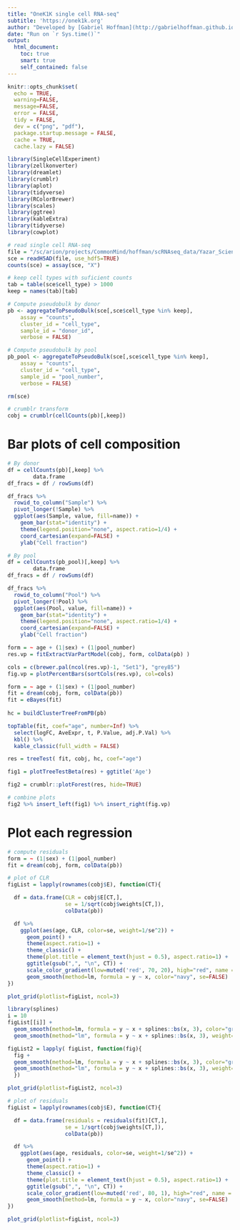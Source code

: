 ```yaml
---
title: "OneK1K single cell RNA-seq"
subtitle: 'https://onek1k.org'
author: "Developed by [Gabriel Hoffman](http://gabrielhoffman.github.io/)"
date: "Run on `r Sys.time()`"
output: 
  html_document:
    toc: true
    smart: true
    self_contained: false
---
```


<!---


cd /sc/arion/projects/CommonMind/hoffman/crumblr_analysis/Yazar_Science_2022/
R --vanilla

system("git pull"); rmarkdown::render("yazar_2022.Rmd");


# https://hoffmg01.hpc.mssm.edu/crumblr_analysis/Yazar_Science_2022/yazar_2022.html



# cd 

--->


```r
knitr::opts_chunk$set(
  echo = TRUE,
  warning=FALSE,
  message=FALSE,
  error = FALSE,
  tidy = FALSE,
  dev = c("png", "pdf"),
  package.startup.message = FALSE,
  cache = TRUE,
  cache.lazy = FALSE)
```


```r
library(SingleCellExperiment)
library(zellkonverter)
library(dreamlet)
library(crumblr)
library(aplot) 
library(tidyverse) 
library(RColorBrewer)
library(scales)
library(ggtree) 
library(kableExtra)
library(tidyverse) 
library(cowplot)
```

```r
# read single cell RNA-seq
file = "/sc/arion/projects/CommonMind/hoffman/scRNAseq_data/Yazar_Science_2022/08984b3c-3189-4732-be22-62f1fe8f15a4.h5ad"
sce = readH5AD(file, use_hdf5=TRUE)
counts(sce) = assay(sce, "X")

# keep cell types with suficient counts
tab = table(sce$cell_type) > 1000
keep = names(tab)[tab]

# Compute pseudobulk by donor
pb <- aggregateToPseudoBulk(sce[,sce$cell_type %in% keep],
    assay = "counts",     
    cluster_id = "cell_type",  
    sample_id = "donor_id",
    verbose = FALSE)

# Compute pseudobulk by pool
pb_pool <- aggregateToPseudoBulk(sce[,sce$cell_type %in% keep],
    assay = "counts",     
    cluster_id = "cell_type",  
    sample_id = "pool_number",
    verbose = FALSE)

rm(sce)

# crumblr transform
cobj = crumblr(cellCounts(pb)[,keep])
```

# Bar plots of cell composition
```r
# By donor
df = cellCounts(pb)[,keep] %>%
        data.frame
df_fracs = df / rowSums(df) 

df_fracs %>%
  rowid_to_column("Sample") %>% 
  pivot_longer(!Sample) %>%
  ggplot(aes(Sample, value, fill=name)) +
    geom_bar(stat="identity") +
    theme(legend.position="none", aspect.ratio=1/4) +
    coord_cartesian(expand=FALSE) +
    ylab("Cell fraction")

# By pool
df = cellCounts(pb_pool)[,keep] %>%
        data.frame
df_fracs = df / rowSums(df) 

df_fracs %>%
  rowid_to_column("Pool") %>% 
  pivot_longer(!Pool) %>%
  ggplot(aes(Pool, value, fill=name)) +
    geom_bar(stat="identity") +
    theme(legend.position="none", aspect.ratio=1/4) +
    coord_cartesian(expand=FALSE) +
    ylab("Cell fraction")
```



```r
form = ~ age + (1|sex) + (1|pool_number) 
res.vp = fitExtractVarPartModel(cobj, form, colData(pb) )

cols = c(brewer.pal(ncol(res.vp)-1, "Set1"), "grey85")
fig.vp = plotPercentBars(sortCols(res.vp), col=cols)

form = ~ age + (1|sex) + (1|pool_number) 
fit = dream(cobj, form, colData(pb))
fit = eBayes(fit)
 
hc = buildClusterTreeFromPB(pb)
```

```r
topTable(fit, coef="age", number=Inf) %>%   
  select(logFC, AveExpr, t, P.Value, adj.P.Val) %>% 
  kbl() %>%  
  kable_classic(full_width = FALSE)
```


```r
res = treeTest( fit, cobj, hc, coef="age")
```

```r
fig1 = plotTreeTestBeta(res) + ggtitle('Age') 

fig2 = crumblr::plotForest(res, hide=TRUE)

# combine plots
fig2 %>% insert_left(fig1) %>% insert_right(fig.vp) 
```

# Plot each regression
```r
# compute residuals
form = ~ (1|sex) + (1|pool_number) 
fit = dream(cobj, form, colData(pb))

# plot of CLR
figList = lapply(rownames(cobj$E), function(CT){

  df = data.frame(CLR = cobj$E[CT,],
                  se = 1/sqrt(cobj$weights[CT,]),
                  colData(pb))

  df %>% 
    ggplot(aes(age, CLR, color=se, weight=1/se^2)) +
      geom_point() +
      theme(aspect.ratio=1) +
      theme_classic() +
      theme(plot.title = element_text(hjust = 0.5), aspect.ratio=1) +
      ggtitle(gsub(",", "\n", CT)) +
      scale_color_gradient(low=muted('red', 70, 20), high="red", name = "SE") +
      geom_smooth(method=lm, formula = y ~ x, color="navy", se=FALSE)
})

plot_grid(plotlist=figList, ncol=3)
```

```r
library(splines)
i = 10
figList[[i]] + 
  geom_smooth(method=lm, formula = y ~ x + splines::bs(x, 3), color="green", se=FALSE) +
  geom_smooth(method="lm", formula = y ~ x + splines::bs(x, 3), weight=1, color="turquoise", se=FALSE)
```



```r
figList2 = lapply( figList, function(fig){
  fig + 
  geom_smooth(method=lm, formula = y ~ x + splines::bs(x, 3), color="green", se=FALSE) +
  geom_smooth(method="lm", formula = y ~ x + splines::bs(x, 3), weight=1, color="turquoise", se=FALSE)
  })

plot_grid(plotlist=figList2, ncol=3)
```



```r
# plot of residuals
figList = lapply(rownames(cobj$E), function(CT){

  df = data.frame(residuals = residuals(fit)[CT,],
                  se = 1/sqrt(cobj$weights[CT,]),
                  colData(pb))

  df %>% 
    ggplot(aes(age, residuals, color=se, weight=1/se^2)) +
      geom_point() +
      theme(aspect.ratio=1) +
      theme_classic() +
      theme(plot.title = element_text(hjust = 0.5), aspect.ratio=1) +
      ggtitle(gsub(",", "\n", CT)) +
      scale_color_gradient(low=muted('red', 80, 1), high="red", name = "SE") +
      geom_smooth(method=lm, formula = y ~ x, color="navy", se=FALSE)
})

plot_grid(plotlist=figList, ncol=3)
```






































